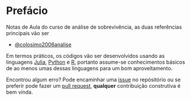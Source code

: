 # Prefácio {.unnumbered}

Notas de Aula do curso de análise de sobrevivência, as duas referências principais vão ser

* [@colosimo2006analise](https://www.amazon.com.br/Análise-Sobrevivência-Aplicada-Antônio-Colosimo/dp/8521203845/ref=sr_1_1?__mk_pt_BR=ÅMÅŽÕÑ&crid=260N5UFSK3T68&keywords=analise+de+sobrevivencia+aplicada&qid=1650511608&sprefix=analise+de+sobrevivencia+aplica%2Caps%2C216&sr=8-1&ufe=app_do%3Aamzn1.fos.6121c6c4-c969-43ae-92f7-cc248fc6181d)

Em termos práticos, os códigos vão ser desenvolvidos usando as linguagens [Julia](https://docs.julialang.org/en/v1/), [Python](https://www.python.orghttps://www.python.org) e [R](https://www.r-project.org), portanto assume-se conhecimentos básicos de ao menos umas dessas linguagens para um bom aproveitamento.

Encontrou algum erro? Pode encaminhar uma [issue](https://github.com/AlissonRP/survival_analysis/issues) no repósitório ou se preferir pode fazer um [pull request](https://github.com/AlissonRP/survival_analysis/pulls), **qualquer** contribuição construtiva é bem vinda.
